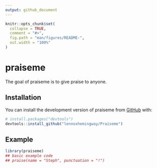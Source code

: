 ```yaml
---
output: github_document
---
```


```r
knitr::opts_chunk$set(
  collapse = TRUE,
  comment = "#>",
  fig.path = "man/figures/README-",
  out.width = "100%"
)
```

# praiseme

<!-- badges: start -->
<!-- badges: end -->

The goal of praiseme is to give praise to anyone.

## Installation

You can install the development version of praiseme from [GitHub](https://github.com/) with:

``` r
# install.packages("devtools")
devtools::install_github("lennoxhemingway/Praiseme")
```

## Example


```r
library(praiseme)
## basic example code
## praise(name = "Steph", punctuation = "!")
```

